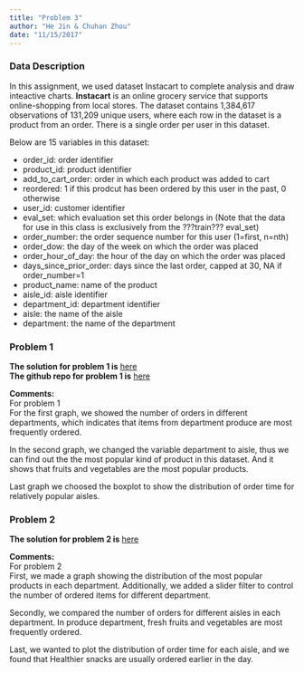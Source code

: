 ```yaml
---
title: "Problem 3"
author: "He Jin & Chuhan Zhou"
date: "11/15/2017"
---
```


### Data Description  

In this assignment, we used dataset Instacart to complete analysis and draw inteactive charts. **Instacart** is an online grocery service that supports online-shopping from local stores. The dataset contains 1,384,617 observations of 131,209 unique users, where each row in the dataset is a product from an order. There is a single order per user in this dataset.

Below are 15 variables in this dataset:

*  order_id: order identifier  
*  product_id: product identifier  
*  add_to_cart_order: order in which each product was added to cart  
*  reordered: 1 if this prodcut has been ordered by this user in the past, 0 otherwise  
*  user_id: customer identifier  
*  eval_set: which evaluation set this order belongs in (Note that the data for use in this class is exclusively from the ???train??? eval_set)  
*  order_number: the order sequence number for this user (1=first, n=nth)  
*  order_dow: the day of the week on which the order was placed  
*  order_hour_of_day: the hour of the day on which the order was placed  
*  days_since_prior_order: days since the last order, capped at 30, NA if order_number=1  
*  product_name: name of the product  
*  aisle_id: aisle identifier  
*  department_id: department identifier  
*  aisle: the name of the aisle  
*  department: the name of the department  


### Problem 1
 **The solution for problem 1 is** [here](https://harksoul.github.io/p8105_hw6_hj2479_p1/)  
 **The github repo for problem 1 is** [here](https://github.com/Harksoul/p8105_hw6_hj2479_p1/)

**Comments:**    
For problem 1  
  For the first graph, we showed the number of orders in different departments, which indicates that items from department produce are most frequently ordered.
  
  In the second graph, we changed the variable department to aisle, thus we can find out the the most popular kind of product in this dataset. And it shows that fruits and vegetables are the most popular products.
  
  Last graph we choosed the boxplot to show the distribution of order time for relatively popular aisles.  
  
  
  
### Problem 2   
 **The solution for problem 2 is** 
[here](http://harksoul.shinyapps.io/problem2/)  

**Comments:**  
For problem 2   
  First, we made a graph showing the distribution of the most popular products in each department. Additionally, we added a slider filter to control the number of ordered items for different department.
   
  Secondly, we compared the number of orders for different aisles in each department. In produce department, fresh fruits and vegetables are most frequently ordered.
 
  Last, we wanted to plot the distribution of order time for each aisle, and we found that Healthier snacks are usually ordered earlier in the day.


